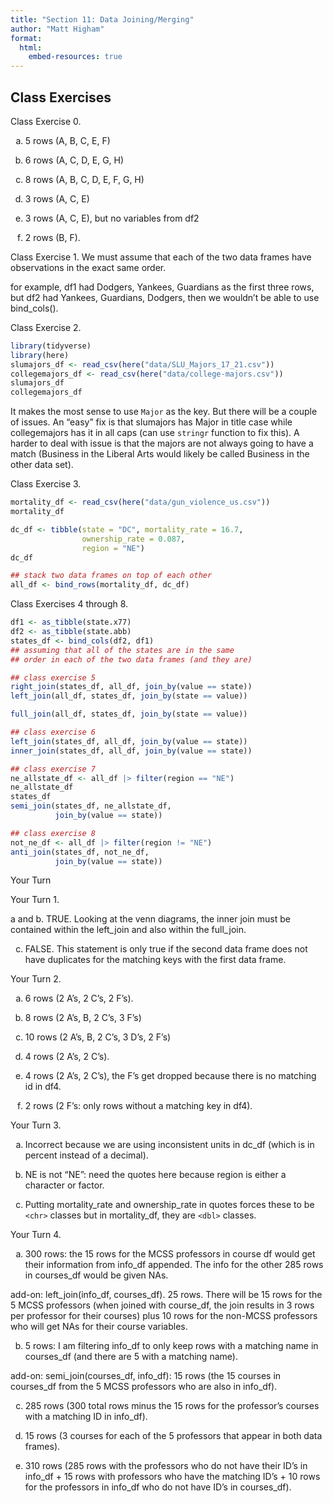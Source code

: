 ```yaml
---
title: "Section 11: Data Joining/Merging"
author: "Matt Higham"
format: 
  html:
    embed-resources: true
---
```


## Class Exercises

Class Exercise 0.

a. 5 rows (A, B, C, E, F)

b. 6 rows (A, C, D, E, G, H)

c. 8 rows (A, B, C, D, E, F, G, H)

d. 3 rows (A, C, E)

e. 3 rows (A, C, E), but no variables from df2

f. 2 rows (B, F).

Class Exercise 1. We must assume that each of the two data frames have observations in the exact same order.

for example, df1 had Dodgers, Yankees, Guardians as the first three rows, but df2 had Yankees, Guardians, Dodgers, then we wouldn't be able to use bind_cols().

Class Exercise 2.

```r
library(tidyverse)
library(here)
slumajors_df <- read_csv(here("data/SLU_Majors_17_21.csv"))
collegemajors_df <- read_csv(here("data/college-majors.csv"))
slumajors_df
collegemajors_df
```

It makes the most sense to use `Major` as the key. But there will be a couple of issues. An "easy" fix is that slumajors has Major in title case while collegemajors has it in all caps (can use `stringr` function to fix this). A harder to deal with issue is that the majors are not always going to have a match (Business in the Liberal Arts would likely be called Business in the other data set).

Class Exercise 3.

```r
mortality_df <- read_csv(here("data/gun_violence_us.csv"))
mortality_df

dc_df <- tibble(state = "DC", mortality_rate = 16.7,
                ownership_rate = 0.087,
                region = "NE")
dc_df

## stack two data frames on top of each other
all_df <- bind_rows(mortality_df, dc_df)
```

Class Exercises 4 through 8.

```r
df1 <- as_tibble(state.x77)
df2 <- as_tibble(state.abb)
states_df <- bind_cols(df2, df1)
## assuming that all of the states are in the same
## order in each of the two data frames (and they are)

## class exercise 5
right_join(states_df, all_df, join_by(value == state))
left_join(all_df, states_df, join_by(state == value))

full_join(all_df, states_df, join_by(state == value))

## class exercise 6
left_join(states_df, all_df, join_by(value == state))
inner_join(states_df, all_df, join_by(value == state))

## class exercise 7
ne_allstate_df <- all_df |> filter(region == "NE")
ne_allstate_df
states_df
semi_join(states_df, ne_allstate_df,
          join_by(value == state))

## class exercise 8
not_ne_df <- all_df |> filter(region != "NE")
anti_join(states_df, not_ne_df,
          join_by(value == state))
```
Your Turn

Your Turn 1.

a and b. TRUE. Looking at the venn diagrams, the inner join must be contained within the left_join and also within the full_join.

c. FALSE. This statement is only true if the second data frame does not have duplicates for the matching keys with the first data frame.


Your Turn 2. 

a. 6 rows (2 A's, 2 C's, 2 F's).

b. 8 rows (2 A's, B, 2 C's, 3 F's)

c. 10 rows (2 A's, B, 2 C's, 3 D's, 2 F's)

d. 4 rows (2 A's, 2 C's).

e. 4 rows (2 A's, 2 C's), the F's get dropped because there is no matching id in df4.

f. 2 rows (2 F's: only rows without a matching key in df4).

Your Turn 3.

a. Incorrect because we are using inconsistent units in dc_df (which is in percent instead of a decimal).

b. NE is not "NE": need the quotes here because region is either a character or factor.

c. Putting mortality_rate and ownership_rate in quotes forces these to be `<chr>` classes but in mortality_df, they are `<dbl>` classes.

Your Turn 4.

a. 300 rows: the 15 rows for the MCSS professors in course df would get their information from info_df appended. The info for the other 285 rows in courses_df would be given NAs.

add-on: left_join(info_df, courses_df). 25 rows. There will be 15 rows for the 5 MCSS professors (when joined with course_df, the join results in 3 rows per professor for their courses) plus 10 rows for the non-MCSS professors who will get NAs for their course variables.

b. 5 rows: I am filtering info_df to only keep rows with a matching name in courses_df (and there are 5 with a matching name).

add-on: semi_join(courses_df, info_df): 15 rows (the 15 courses in courses_df from the 5 MCSS professors who are also in info_df).

c. 285 rows (300 total rows minus the 15 rows for the professor's courses with a matching ID in info_df).

d. 15 rows (3 courses for each of the 5 professors that appear in both data frames).

e. 310 rows (285 rows with the professors who do not have their ID's in info_df + 15 rows with professors who have the matching ID's + 10 rows for the professors in info_df who do not have ID's in courses_df).
